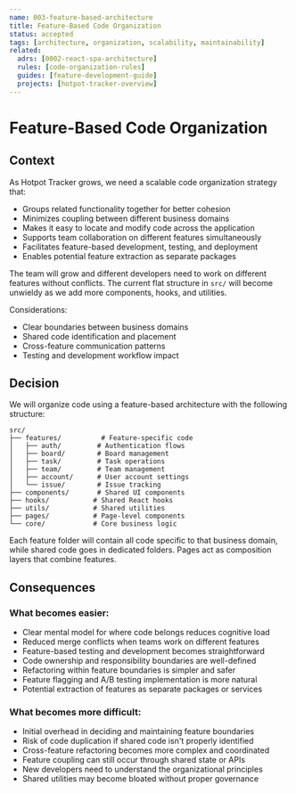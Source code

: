 ```yaml
---
name: 003-feature-based-architecture
title: Feature-Based Code Organization
status: accepted
tags: [architecture, organization, scalability, maintainability]
related:
  adrs: [0002-react-spa-architecture]
  rules: [code-organization-rules]
  guides: [feature-development-guide]
  projects: [hotpot-tracker-overview]
---
```


# Feature-Based Code Organization

## Context

As Hotpot Tracker grows, we need a scalable code organization strategy that:

- Groups related functionality together for better cohesion
- Minimizes coupling between different business domains
- Makes it easy to locate and modify code across the application
- Supports team collaboration on different features simultaneously
- Facilitates feature-based development, testing, and deployment
- Enables potential feature extraction as separate packages

The team will grow and different developers need to work on different features without conflicts. The current flat structure in `src/` will become unwieldy as we add more components, hooks, and utilities.

Considerations:
- Clear boundaries between business domains
- Shared code identification and placement
- Cross-feature communication patterns
- Testing and development workflow impact

## Decision

We will organize code using a feature-based architecture with the following structure:

```
src/
├── features/          # Feature-specific code
│   ├── auth/         # Authentication flows
│   ├── board/        # Board management
│   ├── task/         # Task operations
│   ├── team/         # Team management
│   ├── account/      # User account settings
│   └── issue/        # Issue tracking
├── components/       # Shared UI components
├── hooks/           # Shared React hooks
├── utils/           # Shared utilities
├── pages/           # Page-level components
└── core/            # Core business logic
```

Each feature folder will contain all code specific to that business domain, while shared code goes in dedicated folders. Pages act as composition layers that combine features.

## Consequences

### What becomes easier:
- Clear mental model for where code belongs reduces cognitive load
- Reduced merge conflicts when teams work on different features
- Feature-based testing and development becomes straightforward
- Code ownership and responsibility boundaries are well-defined
- Refactoring within feature boundaries is simpler and safer
- Feature flagging and A/B testing implementation is more natural
- Potential extraction of features as separate packages or services

### What becomes more difficult:
- Initial overhead in deciding and maintaining feature boundaries
- Risk of code duplication if shared code isn't properly identified
- Cross-feature refactoring becomes more complex and coordinated
- Feature coupling can still occur through shared state or APIs
- New developers need to understand the organizational principles
- Shared utilities may become bloated without proper governance